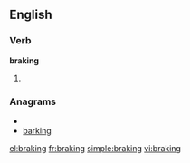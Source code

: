 
==English==

===Verb===
'''braking'''

# {{present participle of|[[brake]]}}

===Anagrams===
* {{alphagram|abgiknr}}
* [[barking#English|barking]]


[[el:braking]]
[[fr:braking]]
[[simple:braking]]
[[vi:braking]]